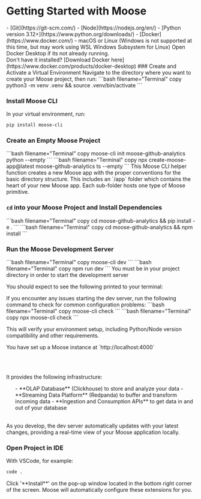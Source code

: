 
# Getting Started with Moose

<LanguageSwitcher />

<Callout type="info" title="Prerequisites:">
  - [Git](https://git-scm.com/)
  <TypeScript>
    - [Node](https://nodejs.org/en/)
  </TypeScript>
  <Python>
    - [Python version 3.12+](https://www.python.org/downloads/)
  </Python>
  - [Docker](https://www.docker.com/)
  - macOS or Linux (Windows is not supported at this time, but may work using
    WSL Windows Subsystem for Linux)
</Callout>

<Callout type="warning" title="Run Docker">
  Open Docker Desktop if its not already running. <br /> Don't have it
  installed? [Download Docker
  here](https://www.docker.com/products/docker-desktop)
</Callout>


<Steps>

<Python>
### Create and Activate a Virtual Environment
Navigate to the directory where you want to create your Moose project, then run:
```bash filename="Terminal" copy
python3 -m venv .venv && source .venv/bin/activate
```

### Install Moose CLI
In your virtual environment, run:
```bash filename="Terminal" copy
pip install moose-cli
```
</Python>

### Create an Empty Moose Project

<Python>
```bash filename="Terminal" copy
moose-cli init moose-github-analytics python --empty
```
</Python>

<TypeScript>
```bash filename="Terminal" copy
npx create-moose-app@latest moose-github-analytics ts --empty
```
</TypeScript>
This Moose CLI helper function creates a new Moose app with the proper conventions for the basic directory structure. This includes an `/app` folder which contains the heart of your new Moose app. Each sub-folder hosts one type of Moose primitive.

<FileTree>
  <FileTree.Folder open name="moose-github-analytics">
    <FileTree.Folder open name="app">
      <FileTree.Folder name="datamodels" />
      <FileTree.Folder name="functions" />
      <FileTree.Folder name="blocks" />
      <FileTree.Folder name="apis" />
    </FileTree.Folder>
  </FileTree.Folder>
</FileTree>

### `cd` into your Moose Project and Install Dependencies

<Python>
```bash filename="Terminal" copy
cd moose-github-analytics && pip install -e .
```
</Python>

<TypeScript>
```bash filename="Terminal" copy
cd moose-github-analytics && npm install
```
</TypeScript>

### Run the Moose Development Server

<Python>
```bash filename="Terminal" copy
moose-cli dev
```
</Python>

<TypeScript>
```bash filename="Terminal" copy
npm run dev
```
</TypeScript>

<Callout type="warning">
  You must be in your project directory in order to start the development server
</Callout>

You should expect to see the following printed to your terminal:

<ZoomImg src="/moose-dev-terminal.png" />

<Callout type="danger" title="Troubleshooting">
  If you encounter any issues starting the dev server, run the following command to check for common configuration problems:

  <Python>
  ```bash filename="Terminal" copy
  moose-cli check
  ```
  </Python>

  <TypeScript>
  ```bash filename="Terminal" copy
  npx moose-cli check
  ```
  </TypeScript>

  This will verify your environment setup, including Python/Node version compatibility and other requirements.
</Callout>

<Callout type="success">
  You have set up a Moose instance at `http://localhost:4000`
  
  <br/><br/>

It provides the following infrastructure:

  <ul>
    - **OLAP Database** (Clickhouse) to store and analyze your data 
    - **Streaming Data Platform** (Redpanda) to buffer and transform incoming data
    - **Ingestion and Consumption APIs** to get data in and out of your database
  </ul>
<br/>
As you develop, the dev server automatically updates with your latest changes, providing a real-time view of your Moose application locally.
</Callout>

### Open Project in IDE

With VSCode, for example:

```bash filename="Terminal" copy
code .
```

<Callout type="info" title="(VSCode) Install Recommended Extensions ">
  Click '**Install**' on the pop-up window located in the bottom right corner of
  the screen. Moose will automatically configure these extensions for you.
</Callout>

<ZoomImg src="/vscode-install.png" />
</Steps>
